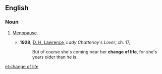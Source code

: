 ==English==

===Noun===
{{en-noun|sg=[[change]] [[of]] [[life]]|-}}

# {{idiomatic|dated|euphemistic}} [[menopause|Menopause]].
#* '''1928''', [[w:D._H._Lawrence|D. H. Lawrence]], ''Lady Chatterley's Lover'', ch. 17,
#*: But of course she's coming near her '''change of life''', for she's years older than he is.

[[et:change of life]]